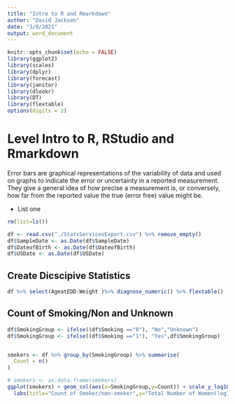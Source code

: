 ```yaml
---
title: "Intro to R and Rmarkdown"
author: "David Jackson"
date: "3/8/2021"
output: word_document
---
```


```r
knitr::opts_chunk$set(echo = FALSE)
library(ggplot2)
library(scales)
library(dplyr)
library(forecast)
library(janitor)
library(dlookr)
library(DT)
library(flextable)
options(digits = 2)
```

# Level Intro to R, RStudio and Rmarkdown

Error bars are graphical representations of the variability of data and used on graphs to indicate the error or uncertainty in a reported measurement. They give a general idea of how precise a measurement is, or conversely, how far from the reported value the true (error free) value might be.

* List one 


```r
rm(list=ls())

df <- read.csv("./StatsServicesExport.csv") %>% remove_empty()
df$SampleDate <- as.Date(df$SampleDate)
df$DateofBirth <- as.Date(df$DateofBirth)
df$USDate <- as.Date(df$USDate)
```

## Create Dicscipive Statistics


```r
df %>% select(AgeatEDD:Weight )%>% diagnose_numeric() %>% flextable() 
```

## Count of Smoking/Non and Unknown

```r
df$SmokingGroup <- ifelse((df$Smoking =="0"), "No","Unknown")
df$SmokingGroup <- ifelse((df$Smoking =="1"), "Yes",df$SmokingGroup)


smokers <- df %>% group_by(SmokingGroup) %>% summarise(
  Count = n()
) 
```

```r
# smokers <- as.data.frame(smokers)
ggplot(smokers) + geom_col(aes(x=SmokingGroup,y=Count)) + scale_y_log10() +
  labs(title="Count of Smoker/non-smoker",y="Total Number of Women(log10)")

```




